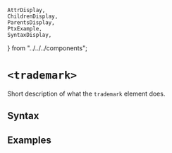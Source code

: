     AttrDisplay,
    ChildrenDisplay,
    ParentsDisplay,
    PtxExample,
    SyntaxDisplay,
} from "../../../components";

# `<trademark>`

Short description of what the `trademark` element does.

## Syntax

<SyntaxDisplay name="trademark" />

## Examples

    